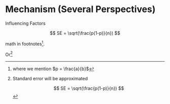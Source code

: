 # Mechanism (Several Perspectives)

Influencing Factors 





$$
SE = \sqrt(\frac{p(1-p)}{n})
$$

math in footnotes^[where we mention $p = \frac{a}{b}$].

Or[^longnote]

[^longnote]: Standard error will be approximated

    $$
    SE = \sqrt(\frac{p(1-p)}{n})
    $$
